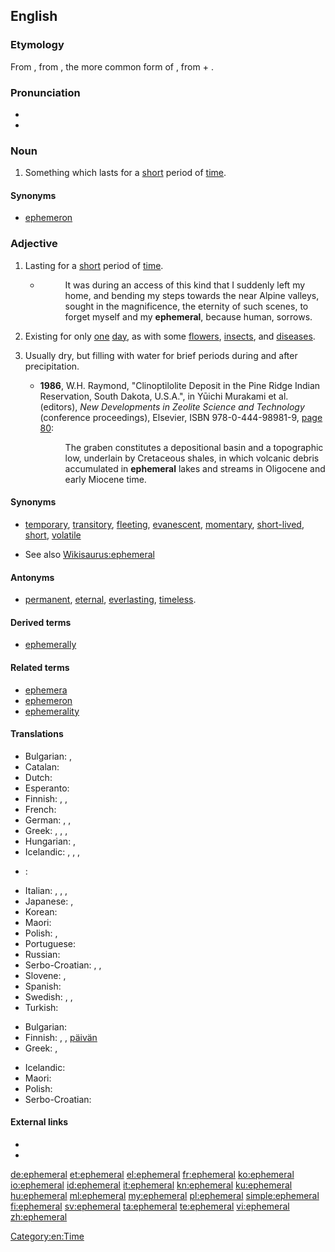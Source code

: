 {{was wotd|2007|August|24}}
==English==

{{wikipedia}}

===Etymology===
From {{etyl|NL.|en}} {{term|ephemerus}}, from {{etyl|grc|en}} {{term|ἐφήμερος|tr=ephēmeros|lang=grc}}, the more common form of {{term|ἐφημέριος||of, for, or during the day, living or lasting but for a day, short-lived, temporary|tr=ephemerios|lang=grc}}, from {{term|ἐπί||on|tr=epi|lang=grc}} + {{term|ἡμέρα||day|tr=hēmera|lang=grc}}.

===Pronunciation===
* {{IPA|/ɛˈfɛ.mə.ɹəl/|/əˈfɛ.mə.ɹəl/}}
* {{audio|en-us-ephemeral.ogg|Audio (US)}}

===Noun===
{{en-noun}}

# Something which lasts for a [[short]] period of [[time]].

====Synonyms====
* {{sense|short-lived}} [[ephemeron]]

===Adjective===
{{en-adj}}

# Lasting for a [[short]] period of [[time]].
#* {{quote-book|year=1818|author=Mary Shelley|title=Frankenstein|chapter=9|url=http://ebooks.adelaide.edu.au/s/shelley/mary/s53f/chapter9.html}}
#*: It was during an access of this kind that I suddenly left my home, and bending my steps towards the near Alpine valleys, sought in the magnificence, the eternity of such scenes, to forget myself and my '''ephemeral''', because human, sorrows.
# {{context|biology|lang=en}} Existing for only [[one]] [[day]], as with some [[flower]]s, [[insect]]s, and [[disease]]s.
# {{context|geology|of a body of water|lang=en}} Usually dry, but filling with water for brief periods during and after precipitation.
#* '''1986''', W.H. Raymond, "Clinoptilolite Deposit in the Pine Ridge Indian Reservation, South Dakota, U.S.A.", in Yūichi Murakami et al. (editors), ''New Developments in Zeolite Science and Technology'' (conference proceedings), Elsevier, ISBN 978-0-444-98981-9, [http://books.google.com/books?id=Rcwqu800Vj0C&pg=PA80&dq=ephemeral page 80]:
#*: The graben constitutes a depositional basin and a topographic low, underlain by Cretaceous shales, in which volcanic debris accumulated in '''ephemeral''' lakes and streams in Oligocene and early Miocene time.

====Synonyms====
* {{sense|lasting for a short period of time}} [[temporary]], [[transitory]], [[fleeting]], [[evanescent]], [[momentary]], [[short-lived]], [[short]], [[volatile]]
* See also [[Wikisaurus:ephemeral]]

====Antonyms====
* {{sense|lasting for a long period of time}} [[permanent]], [[eternal]], [[everlasting]], [[timeless]].

====Derived terms====
* [[ephemerally]]

====Related terms====
* [[ephemera]]
* [[ephemeron]]
* [[ephemerality]]

====Translations====
{{trans-top|lasting for a short period of time}}
* Bulgarian: {{t+|bg|краткотраен|sc=Cyrl}}, {{t+|bg|мимолетен|sc=Cyrl}}
* Catalan: {{t+|ca|efímer}}
* Dutch: {{t-|nl|vergankelijk}}
* Esperanto: {{t-|eo|momenta}}
* Finnish: {{t-|fi|lyhytaikainen}}, {{t-|fi|hetkellinen}}, {{t+|fi|ohimenevä}}
* French: {{t+|fr|éphémère}}
* German: {{t+|de|flüchtig}}, {{t+|de|kurzlebig}}, {{t+|de|vergänglich}}
* Greek: {{t+|el|εφήμερος|tr=efímeros|sc=Grek}}, {{t+|el|παροδικός|tr=paroðikós|sc=Grek}}, {{t+|el|πρόσκαιρος|tr=próskeros|sc=Grek}}, {{t+|el|βραχύβιος|tr=vrakhívios|sc=Grek}}
* Hungarian: {{t+|hu|kérészéletű}}, {{t-|hu|efemer}}
* Icelandic: {{t-|is|skammvinnur|m}}, {{t-|is|skammær|m}}, {{t-|is|skammlífur|m}}, {{t-|is|hverfull|m}}
* {{ttbc|id}}: {{t|id|bersifat sementara}} <!-- {{t-SOP}} if non-idiomatic; see [[User:Kephir/gadgets/xte#Translation_fixing]] -->
{{trans-mid}}
* Italian: {{t+|it|effimero}}, {{t+|it|passeggero}}, {{t-|it|fuggevole}}, {{t-|it|transitorio}}
* Japanese: {{t|ja|はかない|sc=Jpan}}, {{t|ja|束の間の|sc=Jpan}}
* Korean: {{t|ko|재지 않는|sc=Kore}}
* Maori: {{t-|mi|rangitahi}}
* Polish: {{t|pl|ulotny|m}}, {{t+|pl|efemeryczny|m}}
* Portuguese: {{t+|pt|efêmero|m}}
* Russian: {{t+|ru|эфемерный|tr=ef'em'érnyj}}
* Serbo-Croatian: {{t-|sh|efemeran|alt=ȅfemēran}}, {{t-|sh|kratkotrajan|alt=krȁtkotrājan}}, {{t-|sh|privremen|alt=prìvremen}}
* Slovene: {{t-|sl|kratkotrajen|m}}, {{t-|sl|začasen|m}}
* Spanish: {{t+|es|efímero}}
* Swedish: {{t-|sv|flyktig}}, {{t+|sv|efemär}}, {{t+|sv|förgänglig}}
* Turkish: {{t|tr|efemera}}
{{trans-bottom}}

{{trans-top|existing for only one day}}
* Bulgarian: {{t-|bg|еднодневен|sc=Cyrl}}
* Finnish: {{t+|fi|päivä|alt=päivä-}}, {{t+|fi|päivä|alt=päivän-}}, [[päivän#Finnish|päivän]] {{t+|fi|kestävä}}
* Greek: {{t+|el|εφήμερος|tr=efímeros|sc=Grek}}, {{t+|el|ημερόβιος|tr=imeróvios|sc=Grek}}
{{trans-mid}}
* Icelandic: {{t-|is|dægurlangur|m}}
* Maori: {{t-|mi|rangitahi}}
* Polish: {{t|pl|efemeryczny}}
* Serbo-Croatian: {{t-|sh|efemeran|alt=ȅfemēran}}
{{trans-bottom}}

====External links====
* {{R:Webster 1913}}
* {{R:Century 1911}}

[[Category:en:Time]]

[[de:ephemeral]]
[[et:ephemeral]]
[[el:ephemeral]]
[[fr:ephemeral]]
[[ko:ephemeral]]
[[io:ephemeral]]
[[id:ephemeral]]
[[it:ephemeral]]
[[kn:ephemeral]]
[[ku:ephemeral]]
[[hu:ephemeral]]
[[ml:ephemeral]]
[[my:ephemeral]]
[[pl:ephemeral]]
[[simple:ephemeral]]
[[fi:ephemeral]]
[[sv:ephemeral]]
[[ta:ephemeral]]
[[te:ephemeral]]
[[vi:ephemeral]]
[[zh:ephemeral]]
